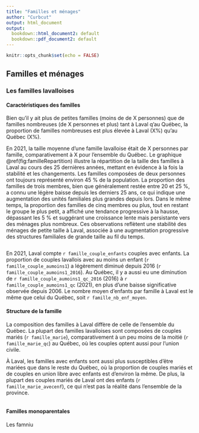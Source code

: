 ```yaml
---
title: "Familles et ménages"
author: "Curbcut"
output: html_document
output:
  bookdown::html_document2: default
  bookdown::pdf_document2: default
---
```


```r
knitr::opts_chunk$set(echo = FALSE)
```

## Familles et ménages

### Les familles lavalloises

#### Caractéristiques des familles

Bien qu'il y ait plus de petites familles (moins de de X personnes) que de familles nombreuses (de X personnes et plus) tant à Laval q'au Québec, la proportion de familles nombreuses est plus élevée à Laval (X%) qu'au Québec (X%).

En 2021, la taille moyenne d'une famille lavalloise était de X personnes par famille, comparativement à X pour l'ensemble du Québec. Le graphique \@ref(fig:familleRepartition) illustre la répartition de la taille des familles à Laval au cours des 25 dernières années, mettant en évidence à la fois la stabilité et les changements. Les familles composées de deux personnes ont toujours représenté environ 45 % de la population. La proportion des familles de trois membres, bien que généralement restée entre 20 et 25 %, a connu une légère baisse depuis les derniers 25 ans, ce qui indique une augmentation des unités familiales plus grandes depuis lors. Dans le même temps, la proportion des familles de cinq membres ou plus, tout en restant le groupe le plus petit, a affiché une tendance progressive à la hausse, dépassant les 5 % et suggérant une croissance lente mais persistante vers des ménages plus nombreux. Ces observations reflètent une stabilité des ménages de petite taille à Laval, associée à une augmentation progressive des structures familiales de grande taille au fil du temps.

```r

```

En 2021, Laval compte `r famille_couple_enfants` couples avec enfants. La proportion de couples lavallois avec au moins un enfant (`r famille_couple_aumoins1`) a légèrement diminué depuis 2016 (`r famille_couple_aumoins1_2016`). Au Québec, il y a aussi eu une diminution de `r famille_couple_aumoins1_qc_2016` (2016) à `r famille_couple_aumoins1_qc` (2021), en plus d'une baisse significative observée depuis 2006. Le nombre moyen d'enfants par famille à Laval est le même que celui du Québec, soit `r famille_nb_enf_moyen`.

#### Structure de la famille

La composition des familles à Laval diffère de celle de l'ensemble du Québec. La plupart des familles lavalloises sont composées de couples mariés (`r famille_marie`), comparativement à un peu moins de la moitié (`r famille_marie_qc`) au Québec, où les couples optent aussi pour l'union civile.

À Laval, les familles avec enfants sont aussi plus susceptibles d'être mariées que dans le reste du Québec, où la proportion de couples mariés et de couples en union libre avec enfants est d'environ la même. De plus, la plupart des couples mariés de Laval ont des enfants (`r famille_marie_avecenf`), ce qui n’est pas la réalité dans l'ensemble de la province. 

```r

```

#### Familles monoparentales

Les famniu
